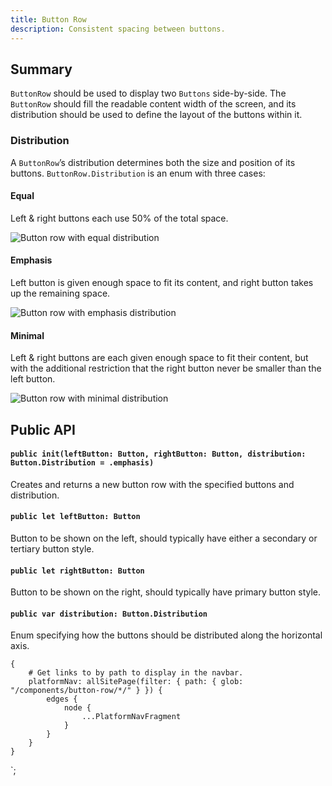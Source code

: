 ```yaml
---
title: Button Row
description: Consistent spacing between buttons.
---
```



<ComponentHeader data={props.data} />

## Summary

`ButtonRow` should be used to display two `Buttons` side-by-side. The `ButtonRow` should fill the readable content width of the screen, and its distribution should be used to define the layout of the buttons within it.

### Distribution

A `ButtonRow`’s distribution determines both the size and position of its buttons. `ButtonRow.Distribution` is an enum with three cases:

#### Equal

Left & right buttons each use 50% of the total space.

![Button row with equal distribution](/img/ios-buttonrow-equal.png)

#### Emphasis

Left button is given enough space to fit its content, and right button takes up the remaining space.

![Button row with emphasis distribution](/img/ios-buttonrow-emphasis.png)

#### Minimal

Left & right buttons are each given enough space to fit their content, but with the additional restriction that the right button never be smaller than the left button.

![Button row with minimal distribution](/img/ios-buttonrow-minimal.png)

## Public API

#### `public init(leftButton: Button, rightButton: Button, distribution: Button.Distribution = .emphasis)`

Creates and returns a new button row with the specified buttons and distribution.

#### `public let leftButton: Button`

Button to be shown on the left, should typically have either a secondary or tertiary button style.

#### `public let rightButton: Button`

Button to be shown on the right, should typically have primary button style.

#### `public var distribution: Button.Distribution`

Enum specifying how the buttons should be distributed along the horizontal axis.

    {
        # Get links to by path to display in the navbar.
        platformNav: allSitePage(filter: { path: { glob: "/components/button-row/*/" } }) {
            edges {
                node {
                    ...PlatformNavFragment
                }
            }
        }
    }
`;
